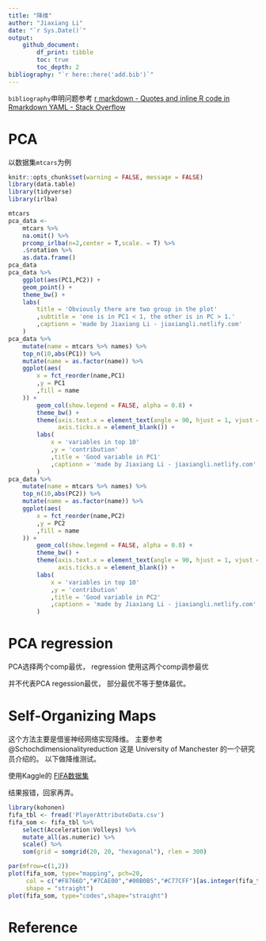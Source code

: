 ```yaml
---
title: "降维"
author: "Jiaxiang Li"
date: "`r Sys.Date()`"
output: 
    github_document:
        df_print: tibble
        toc: true
        toc_depth: 2
bibliography: "`r here::here('add.bib')`"
---
```



`bibliography`申明问题参考
[r markdown - Quotes and inline R code in Rmarkdown YAML - Stack Overflow](https://stackoverflow.com/questions/51296364/quotes-and-inline-r-code-in-rmarkdown-yaml/51370607#51370607)


# PCA

以数据集`mtcars`为例

```r
knitr::opts_chunk$set(warning = FALSE, message = FALSE)
library(data.table)
library(tidyverse)
library(irlba)
```

```r
mtcars
pca_data <- 
    mtcars %>% 
    na.omit() %>% 
    prcomp_irlba(n=2,center = T,scale. = T) %>% 
    .$rotation %>% 
    as.data.frame()
pca_data
pca_data %>% 
    ggplot(aes(PC1,PC2)) +
    geom_point() +
    theme_bw() +
    labs(
        title = 'Obviously there are two group in the plot'
        ,subtitle = 'one is in PC1 < 1, the other is in PC > 1.'
        ,captionn = 'made by Jiaxiang Li - jiaxiangli.netlify.com'
    )
pca_data %>% 
    mutate(name = mtcars %>% names) %>% 
    top_n(10,abs(PC1)) %>% 
    mutate(name = as.factor(name)) %>% 
    ggplot(aes(
        x = fct_reorder(name,PC1)
        ,y = PC1
        ,fill = name
    )) +
        geom_col(show.legend = FALSE, alpha = 0.8) +
        theme_bw() +
        theme(axis.text.x = element_text(angle = 90, hjust = 1, vjust = 0.5), 
              axis.ticks.x = element_blank()) +
        labs(
            x = 'variables in top 10'
            ,y = 'contribution'
            ,title = 'Good variable in PC1'
            ,captionn = 'made by Jiaxiang Li - jiaxiangli.netlify.com'
        )
pca_data %>% 
    mutate(name = mtcars %>% names) %>% 
    top_n(10,abs(PC2)) %>% 
    mutate(name = as.factor(name)) %>% 
    ggplot(aes(
        x = fct_reorder(name,PC2)
        ,y = PC2
        ,fill = name
    )) +
        geom_col(show.legend = FALSE, alpha = 0.8) +
        theme_bw() +
        theme(axis.text.x = element_text(angle = 90, hjust = 1, vjust = 0.5), 
              axis.ticks.x = element_blank()) +
        labs(
            x = 'variables in top 10'
            ,y = 'contribution'
            ,title = 'Good variable in PC2'
            ,captionn = 'made by Jiaxiang Li - jiaxiangli.netlify.com'
        )
```

# PCA regression

PCA选择两个comp最优，
regression 使用这两个comp调参最优

并不代表PCA regession最优，
部分最优不等于整体最优。

# Self-Organizing Maps

这个方法主要是借鉴神经网络实现降维。
主要参考
@Schochdimensionalityreduction
这是 University of Manchester 的一个研究员介绍的。
以下做降维测试。

使用Kaggle的
[FIFA数据集](https://www.kaggle.com/thec03u5/fifa-18-demo-player-dataset)

结果报错，回家再弄。

```r
library(kohonen)
fifa_tbl <- fread('PlayerAttributeData.csv')
fifa_som <- fifa_tbl %>% 
    select(Acceleration:Volleys) %>%
    mutate_all(as.numeric) %>% 
    scale() %>%
    som(grid = somgrid(20, 20, "hexagonal"), rlen = 300)
```

```r
par(mfrow=c(1,2))
plot(fifa_som, type="mapping", pch=20,
     col = c("#F8766D","#7CAE00","#00B0B5","#C77CFF")[as.integer(fifa_tbl$position2)],
     shape = "straight")
plot(fifa_som, type="codes",shape="straight")
```


# Reference
